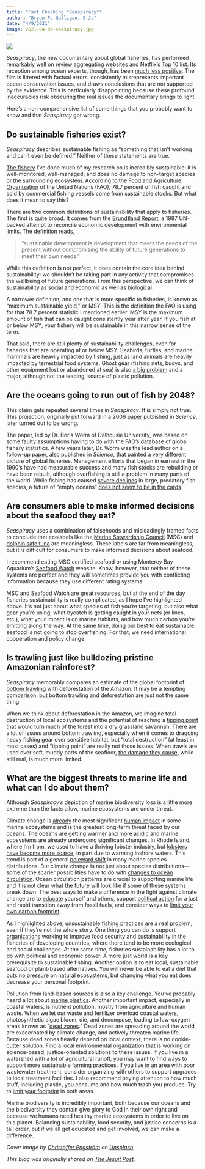 ```yaml
---
title: "Fact Checking *Seaspiracy*"
author: "Bryan P. Galligan, S.J."
date: "4/9/2021"
image: 2021-04-09-seaspiracy.jpg
---
```


![](2021-04-09-seaspiracy.jpg)

*Seaspiracy*, the new documentary about global fisheries, has performed remarkably well on review aggregating websites and Netflix’s Top 10 list. Its reception among ocean experts, though, has been [much less positive](https://sustainablefisheries-uw.org/science-of-seaspiracy/). The film is littered with factual errors, consistently misrepresents important ocean conservation issues, and draws conclusions that are not supported by the evidence. This is particularly disappointing because these profound inaccuracies risk obscuring the real issues the documentary brings to light.

Here’s a non-comprehensive list of some things that you probably want to know and that *Seaspiracy* got wrong.

## Do sustainable fisheries exist?

*Seaspiracy* describes sustainable fishing as “something that isn’t working and can’t even be defined.” Neither of these statements are true.

[The fishery](https://www.nytimes.com/2020/03/27/dining/clams-quahogs-coronavirus.html) I’ve done much of my research on is incredibly sustainable: it is well-monitored, well-managed, and does no damage to non-target species or the surrounding ecosystem. According to the [Food and Agriculture Organization](http://www.fao.org/documents/card/en/c/ca9229en/) of the United Nations (FAO), 78.7 percent of fish caught and sold by commercial fishing vessels come from sustainable stocks. But what does it mean to say this?

There are two common definitions of sustainability that apply to fisheries. The first is quite broad. It comes from the [Brundtland Report](https://sustainabledevelopment.un.org/content/documents/5987our-common-future.pdf), a 1987 UN-backed attempt to reconcile economic development with environmental limits. The definition reads,

>“sustainable development is development that meets the needs of the present without compromising the ability of future generations to meet their own needs.”

While this definition is not perfect, it does contain the core idea behind sustainability: we shouldn’t be taking part in any activity that compromises the wellbeing of future generations. From this perspective, we can think of sustainability as social and economic as well as biological.

A narrower definition, and one that is more specific to fisheries, is known as “maximum sustainable yield,” or MSY. This is the definition the FAO is using for that 78.7 percent statistic I mentioned earlier. MSY is the maximum amount of fish that can be caught consistently year after year. If you fish at or below MSY, your fishery will be sustainable in this narrow sense of the term.

That said, there are still plenty of sustainability challenges, even for fisheries that are operating at or below MSY. Seabirds, turtles, and marine mammals are heavily impacted by fishing, just as land animals are heavily impacted by terrestrial food systems. Ghost gear (fishing nets, buoys, and other equipment lost or abandoned at sea) is also [a big problem](https://ourworldindata.org/plastic-pollution#how-much-of-ocean-plastics-come-from-land-and-marine-sources) and a major, although not the leading, source of plastic pollution.

## Are the oceans going to run out of fish by 2048?

This claim gets repeated several times in *Seaspiracy*. It is simply not true. This projection, originally put forward in a 2006 [paper](https://science.sciencemag.org/content/314/5800/787) published in *Science*, later turned out to be wrong.

The paper, led by Dr. Boris Worm of Dalhousie University, was based on some faulty assumptions having to do with the FAO’s database of global fishery statistics. A few years later, Dr. Worm was the lead author on a follow-up [paper](https://science.sciencemag.org/content/325/5940/578), also published in *Science*, that painted a very different picture of global fisheries. Management efforts that began in earnest in the 1990’s have had measurable success and many fish stocks are rebuilding or have been rebuilt, although overfishing is still a problem in many parts of the world. While fishing has caused [severe declines](https://www.nature.com/articles/s41586-020-03173-9) in large, predatory fish species, a future of “empty oceans” [does not seem to be in the cards](https://www.int-res.com/abstracts/meps/v512/p155-166/).

## Are consumers able to make informed decisions about the seafood they eat?

*Seaspiracy* uses a combination of falsehoods and misleadingly framed facts to conclude that ecolabels like the [Marine Stewardship Council](https://www.msc.org/) (MSC) and [dolphin safe tuna](https://www.fisheries.noaa.gov/national/marine-mammal-protection/dolphin-safe) are meaningless. These labels are far from meaningless, but it *is* difficult for consumers to make informed decisions about seafood.

I recommend eating MSC certified seafood or using Monterey Bay Aquarium’s [Seafood Watch](https://www.seafoodwatch.org/) website. Know, however, that neither of these systems are perfect and they will sometimes provide you with conflicting information because they use different rating systems.

MSC and Seafood Watch are great resources, but at the end of the day fisheries sustainability is really complicated, as I hope I’ve highlighted above. It’s not just about what species of fish you’re targeting, but also what gear you’re using, what bycatch is getting caught in your nets (or lines, etc.), what your impact is on marine habitats, and how much carbon you’re emitting along the way. At the same time, doing our best to eat sustainable seafood is not going to stop overfishing. For that, we need international cooperation and policy change.

## Is trawling just like bulldozing pristine Amazonian rainforest?

*Seaspiracy* memorably compares an estimate of the global footprint of [bottom trawling](https://www.youtube.com/watch?v=ZRAsTDN5fYY) with deforestation of the Amazon. It may be a tempting comparison, but bottom trawling and deforestation are just not the same thing.

When we think about deforestation in the Amazon, we imagine total destruction of local ecosystems and the potential of reaching a [tipping point](https://www.nature.com/articles/d41586-020-00508-4) that would turn much of the forest into a dry grassland savannah. There are a lot of issues around bottom trawling, especially when it comes to dragging heavy fishing gear over sensitive habitat, but “total destruction” (at least in most cases) and “tipping point” are really not those issues. When trawls are used over soft, muddy parts of the seafloor, [the damage they cause](https://www.pnas.org/content/114/31/8301.short), while still real, is much more limited.

## What are the biggest threats to marine life and what can I do about them?

Although *Seaspiracy’s* depiction of marine biodiversity loss is a little more extreme than the facts allow, marine ecosystems are under threat.

Climate change is [already](https://doi.org/10.1371/journal.pone.0082898) the most significant [human impact](http://ohi-science.nceas.ucsb.edu/visualizing_human_impacts/) in some marine ecosystems and is the greatest long-term threat faced by our oceans. The oceans are getting warmer and [more acidic](https://www.noaa.gov/education/resource-collections/ocean-coasts/ocean-acidification) and marine ecosystems are already undergoing significant changes. In Rhode Island, where I’m from, we used to have a thriving lobster industry, but [lobsters have become more scarce](https://doi.org/10.1093/icesjms/fsv093), in part due to warming inshore waters. This trend is part of a general [poleward shift](https://science.sciencemag.org/content/341/6151/1239) in many marine species distributions. But climate change is not just about species distributions—some of the scarier possibilities have to do with [changes to ocean circulation](https://www.nytimes.com/interactive/2021/03/02/climate/atlantic-ocean-climate-change.html). Ocean circulation patterns are crucial to supporting marine life and it is not clear what the future will look like if some of these systems break down. The best ways to make a difference in the fight against climate change are to [educate](https://www.allwecansave.earth/anthology) yourself and others, support [political action](https://350.org/) for a just and rapid transition away from fossil fuels, and consider ways to [limit your own carbon footprint](https://blogs.ei.columbia.edu/2018/12/27/35-ways-reduce-carbon-footprint/).

As I highlighted above, unsustainable fishing practices are a real problem, even if they’re not the whole story. One thing you can do is support [organizations](https://www.worldfishcenter.org/) working to improve food security and sustainability in the fisheries of developing countries, where there tend to be more ecological and social challenges. At the same time, fisheries sustainability has a lot to do with political and economic power. A more just world is a key prerequisite to sustainable fishing. Another option is to eat local, sustainable seafood or plant-based alternatives. You will never be able to eat a diet that puts no pressure on natural ecosystems, but changing what you eat does decrease your personal footprint.

Pollution from land-based sources is also a key challenge. You’ve probably heard a lot about [marine plastics](https://www.iucn.org/resources/issues-briefs/marine-plastics). Another important impact, especially in coastal waters, is nutrient pollution, mostly from agriculture and human waste. When we let our waste and fertilizer overload coastal waters, photosynthetic algae bloom, die, and decompose, leading to low-oxygen areas known as “[dead zones](https://science.sciencemag.org/content/321/5891/926).” Dead zones are spreading around the world, are exacerbated by climate change, and actively threaten marine life. Because dead zones heavily depend on local context, there is no cookie-cutter solution. Find a local environmental organization that is working on science-based, justice-oriented solutions to these issues. If you live in a watershed with a lot of agricultural runoff, you may want to find ways to support more sustainable farming practices. If you live in an area with poor wastewater treatment, consider organizing with others to support upgrades to local treatment facilities. I also recommend paying attention to how much stuff, including plastic, you consume and how much trash you produce. Try to [limit your footprint](https://www.nature.org/en-us/about-us/where-we-work/united-states/delaware/stories-in-delaware/delaware-eight-ways-to-reduce-waste/) in both areas.

Marine biodiversity is incredibly important, both because our oceans and the biodiversity they contain give glory to God in their own right and because we humans need healthy marine ecosystems in order to live on this planet. Balancing sustainability, food security, and justice concerns is a tall order, but if we all get educated and get involved, we can make a difference.

*Cover image by [Christoffer Engström](https://unsplash.com/@christoffere?utm_source=unsplash&utm_medium=referral&utm_content=creditCopyText) on [Unsplash](https://unsplash.com/s/photos/water?utm_source=unsplash&utm_medium=referral&utm_content=creditCopyText)*

*This blog was originally shared on [The Jesuit Post](https://thejesuitpost.org/2021/04/fact-checking-netflixs-seaspiracy/).*





